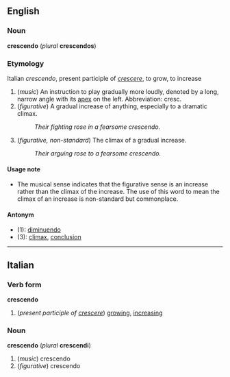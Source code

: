 ==English==
===Noun===
'''crescendo''' (''plural'' '''crescendos''')

===Etymology===
Italian ''crescendo'', present participle of ''[[crescere]]'', to grow, to increase

#(''music'') An instruction to play gradually more loudly, denoted by a long, narrow angle with its [[apex]] on the left.  Abbreviation: cresc.
#(''figurative'') A gradual increase of anything, especially to a dramatic climax.
#:''Their fighting rose in a fearsome crescendo.''
#(''figurative, non-standard'') The climax of a gradual increase.
#:''Their arguing rose to a fearsome crescendo.''

====Usage note====
*The musical sense indicates that the figurative sense is an increase rather than the climax of the increase.  The use of this word to mean the climax of an increase is non-standard but commonplace.

====Antonym====
*(1): [[diminuendo]]
*(3): [[climax]], [[conclusion]]

----
==Italian==
===Verb form===
'''crescendo'''

#(''present participle of [[crescere]]'') [[growing]], [[increasing]]

===Noun===
'''crescendo''' (''plural'' '''crescendi''')

#(''music'') crescendo
#(''figurative'') crescendo